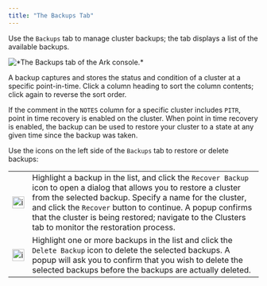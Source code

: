 ```yaml
---
title: "The Backups Tab"
---
```


<div id="ark_backups_tab" class="registered_link"></div>

Use the `Backups` tab to manage cluster backups; the tab displays a list of the available backups.

![\*The Backups tab of the Ark console.\*](../images/backups_tab.png)

A backup captures and stores the status and condition of a cluster at a specific point-in-time. Click a column heading to sort the column contents; click again to reverse the sort order.

If the comment in the `NOTES` column for a specific cluster includes `PITR`, point in time recovery is enabled on the cluster. When point in time recovery is enabled, the backup can be used to restore your cluster to a state at any given time since the backup was taken.

Use the icons on the left side of the `Backups` tab to restore or delete backups:

|                                                                                                |                                                                                                                                                                                                                                                                                                                                                       |
| ---------------------------------------------------------------------------------------------- | ----------------------------------------------------------------------------------------------------------------------------------------------------------------------------------------------------------------------------------------------------------------------------------------------------------------------------------------------------- |
| <img src="../images/recover_backup_icon.png" style="width:0.25in;height:0.25in" alt="icon1" /> | Highlight a backup in the list, and click the `Recover Backup` icon to open a dialog that allows you to restore a cluster from the selected backup. Specify a name for the cluster, and click the `Recover` button to continue. A popup confirms that the cluster is being restored; navigate to the Clusters tab to monitor the restoration process. |
| <img src="../images/delete_backup_icon.png" style="width:0.25in;height:0.25in" alt="icon2" />  | Highlight one or more backups in the list and click the `Delete Backup` icon to delete the selected backups. A popup will ask you to confirm that you wish to delete the selected backups before the backups are actually deleted.                                                                                                                    |
